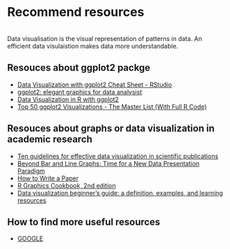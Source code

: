 # Recommend resources
<br>
Data visualisation is the visual representation of patterns in data. An efficient data visulaistion makes data more understandable.

## Resouces about ggplot2 packge
 -   [Data Visualization with ggplot2 Cheat Sheet - RStudio](https://rstudio.com/wp-content/uploads/2015/03/ggplot2-cheatsheet.pdf)
<br>
 -   [ggplot2: elegant graphics for data analysist](https://ggplot2-book.org/index.html)
<br>
 -   [Data Visualization in R with ggplot2](https://altaf-ali.github.io/ggplot_tutorial/index.html)
<br>
 -   [Top 50 ggplot2 Visualizations - The Master List (With Full R Code)](http://r-statistics.co/Top50-Ggplot2-Visualizations-MasterList-R-Code.html)
<br>

## Resouces about graphs or data visualization in academic research

 -   [Ten guidelines for effective data visualization in scientific publications](https://www.sciencedirect.com/science/article/pii/S1364815210003270)
<br>
 -  [Beyond Bar and Line Graphs: Time for a New Data Presentation Paradigm](https://journals.plos.org/plosbiology/article?id=10.1371/journal.pbio.1002128)
<br>
 -  [How to Write a Paper](http://www-mech.eng.cam.ac.uk/mmd/ashby-paper-V6.pdf)
<br>
 -  [R Graphics Cookbook, 2nd edition](https://r-graphics.org/index.html)
<br>
 -  [Data visualization beginner's guide: a definition, examples, and learning resources](https://www.tableau.com/learn/articles/data-visualization)
<br>

## How to find more useful resources 
  
 -  [GOOGLE](https://www.google.com/)
